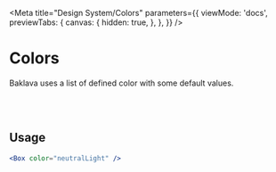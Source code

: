 
<Meta
  title="Design System/Colors"
  parameters={{
    viewMode: 'docs',
    previewTabs: {
      canvas: {
        hidden: true,
      },
    },
  }}
/>

# Colors

Baklava uses a list of defined color with some default values.

<div style={styles.colorBox} markdown="1">
  <ColorBox color="#F27A1A" colorText="Primary Key" />
  <ColorBox color="#0BC15C" colorText="Success Key" />
  <ColorBox color="#FF5043" colorText="Danger Key" />
  <ColorBox color="#FFB600" colorText="Warning Key" />
  <ColorBox color="#5794FF" colorText="Info Key" />
  <ColorBox color="#8C4EFF" colorText="Featured Key" />
</div>

<div style={styles.colorBox}>
  <ColorBox color="#EF6114" colorText="Primary Highlight" />
  <ColorBox color="#09A44E" colorText="Success Highlight" />
  <ColorBox color="#FF3028" colorText="Danger Highlight" />
  <ColorBox color="#FF9800" colorText="Warning Highlight" />
  <ColorBox color="#457EFF" colorText="Info Highlight" />
  <ColorBox color="#753EFF" colorText="Featured Highlight" />
</div>

<div style={styles.colorBox}>
  <ColorBox color="#FEF2E8" colorText="Primary Contrast" />
  <ColorBox color="#E7F9EF" colorText="Success Contrast" />
  <ColorBox color="#FFEEEC" colorText="Danger Contrast" />
  <ColorBox color="#FFF8E6" colorText="Warning Contrast" />
  <ColorBox color="#EEF4FF" colorText="Info Contrast" />
  <ColorBox color="#F4EDFF" colorText="Featured Contrast" />
</div>

<br/>

<div style={styles.colorBox}>
  <ColorBox color="#000000" colorText="Neutral None" />
</div>

<div style={styles.colorBox}>
  <ColorBox color="#0F131A" colorText="Neutral Darkest" />
</div>

<div style={styles.colorBox}>
  <ColorBox color="#273142" colorText="Neutral Darker" />
</div>

<div style={styles.colorBox}>
  <ColorBox color="#6E7787" colorText="Neutral Dark" />
</div>

<div style={styles.colorBox}>
  <ColorBox color="#95A1B5" colorText="Neutral Light" />
</div>

<div style={styles.colorBox}>
  <ColorBox color="#AFBBCA" colorText="Neutral Lighter" />
</div>

<div style={styles.colorBox}>
  <ColorBox color="#F1F2F7" colorText="Neutral Lightest" />
</div>

<div style={styles.colorBox}>
  <ColorBox color="#FFFFFF" colorText="Neutral Full" />
</div>

<br/>

## Usage

```jsx
<Box color="neutralLight" />
```
